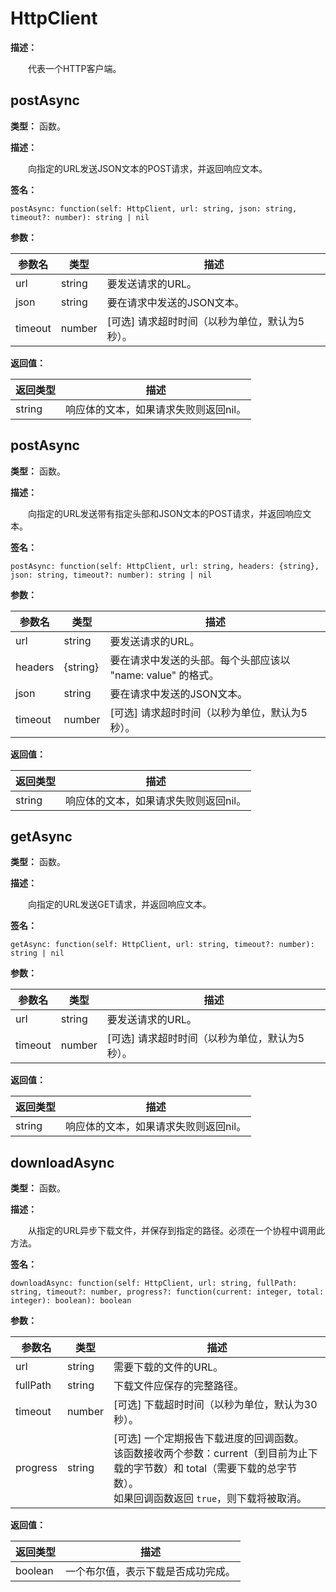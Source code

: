 # HttpClient

**描述：**

&emsp;&emsp;代表一个HTTP客户端。

## postAsync

**类型：** 函数。

**描述：**

&emsp;&emsp;向指定的URL发送JSON文本的POST请求，并返回响应文本。

**签名：**
```tl
postAsync: function(self: HttpClient, url: string, json: string, timeout?: number): string | nil
```

**参数：**

| 参数名 | 类型 | 描述 |
| --- | --- | --- |
| url | string | 要发送请求的URL。 |
| json | string | 要在请求中发送的JSON文本。 |
| timeout | number | [可选] 请求超时时间（以秒为单位，默认为5秒）。 |

**返回值：**

| 返回类型 | 描述 |
| --- | --- |
| string | 响应体的文本，如果请求失败则返回nil。 |

## postAsync

**类型：** 函数。

**描述：**

&emsp;&emsp;向指定的URL发送带有指定头部和JSON文本的POST请求，并返回响应文本。

**签名：**
```tl
postAsync: function(self: HttpClient, url: string, headers: {string}, json: string, timeout?: number): string | nil
```

**参数：**

| 参数名 | 类型 | 描述 |
| --- | --- | --- |
| url | string | 要发送请求的URL。 |
| headers | \{string} | 要在请求中发送的头部。每个头部应该以 "name: value" 的格式。 |
| json | string | 要在请求中发送的JSON文本。 |
| timeout | number | [可选] 请求超时时间（以秒为单位，默认为5秒）。 |

**返回值：**

| 返回类型 | 描述 |
| --- | --- |
| string | 响应体的文本，如果请求失败则返回nil。 |

## getAsync

**类型：** 函数。

**描述：**

&emsp;&emsp;向指定的URL发送GET请求，并返回响应文本。

**签名：**
```tl
getAsync: function(self: HttpClient, url: string, timeout?: number): string | nil
```

**参数：**

| 参数名 | 类型 | 描述 |
| --- | --- | --- |
| url | string | 要发送请求的URL。 |
| timeout | number | [可选] 请求超时时间（以秒为单位，默认为5秒）。 |

**返回值：**

| 返回类型 | 描述 |
| --- | --- |
| string | 响应体的文本，如果请求失败则返回nil。 |

## downloadAsync

**类型：** 函数。

**描述：**

&emsp;&emsp;从指定的URL异步下载文件，并保存到指定的路径。必须在一个协程中调用此方法。

**签名：**
```tl
downloadAsync: function(self: HttpClient, url: string, fullPath: string, timeout?: number, progress?: function(current: integer, total: integer): boolean): boolean
```

**参数：**

| 参数名 | 类型 | 描述 |
| --- | --- | --- |
| url | string | 需要下载的文件的URL。 |
| fullPath | string | 下载文件应保存的完整路径。 |
| timeout | number | [可选] 下载超时时间（以秒为单位，默认为30秒）。 |
| progress | string | [可选] 一个定期报告下载进度的回调函数。<br/>	该函数接收两个参数：current（到目前为止下载的字节数）和 total（需要下载的总字节数）。<br/>如果回调函数返回 `true`，则下载将被取消。 |

**返回值：**

| 返回类型 | 描述 |
| --- | --- |
| boolean | 一个布尔值，表示下载是否成功完成。 |